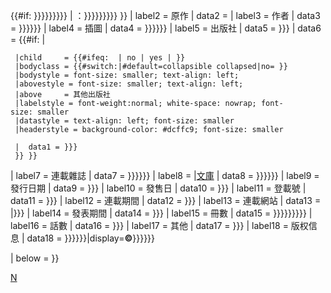 {{Infobox
| child = yes

| headerstyle  = background-color: #ccf; font-size: small
| labelstyle  = font-weight:normal; white-space: nowrap; font-size: small; font-weight: bold
| datastyle   = text-align: left; font-size: small

| header1 = {{#if:{{{輕小說|}}}|[[輕小說]]|[[小說]]}} {{#if: {{{Title|{{{標題|{{{タイトル|{{{name|}}}}}}}}}}}} | <nowiki>：</nowiki><span class="summary">{{{Title|{{{標題|{{{タイトル|{{{name}}}}}}}}}}}}</span> }}
| label2  = 原作
|  data2  = {{{原作|}}}
| label3  = 作者
|  data3  = {{{作者|{{{著者|{{{author|}}}}}}}}}
| label4  = 插圖
|  data4  = {{{插圖|{{{イラスト|{{{illustrator|}}}}}}}}}
| label5  = 出版社
|  data5  = {{{出版社|{{{publisher|}}}}}}
|  data6  = {{#if: {{{其他出版社|}}}|{{Infobox
  |subbox    = {{#ifeq: {{{hide|}}} | no | | yes }}
  |child     = {{#ifeq: {{{hide|}}} | no | yes | }}
  |bodyclass = {{#switch:{{{hide|}}}|#default=collapsible collapsed|no= }}
  |bodystyle = font-size: smaller; text-align: left;
  |abovestyle = font-size: smaller; text-align: left;
  |above     = 其他出版社
  |labelstyle = font-weight:normal; white-space: nowrap; font-size: smaller
  |datastyle = text-align: left; font-size: smaller
  |headerstyle = background-color: #dcffc9; font-size: smaller

  |  data1 = {{{其他出版社|{{{publisher_other|}}}}}}
  }} }}
| label7  = 連載雜誌
|  data7  = {{{連載雜誌|{{{掲載誌|{{{magazine|}}}}}}}}}
| label8  = |[[文庫]]
|  data8  = {{{label|{{{標籤|{{{レーベル|}}}}}}}}}
| label9  = 發行日期
|  data9  = {{{發行日期|{{{発行日|}}}}}}
| label10 = 發售日
|  data10 = {{{發售日|{{{発売日|}}}}}}
| label11 = 登載號
|  data11 = {{{登載號|{{{掲載号|}}}}}}
| label12 = 連載期間
|  data12 = {{{連載開始|{{{開始号|}}}}}}<noinclude><!--|display={{{連載開始|{{{開始号}}}}}}－{{#if:{{{連載結束|}}}{{{終了号|}}}|{{{連載結束|{{{終了号}}}}}}|連載中}}--></noinclude>
| label13 = 連載網站
|  data13 = {{{網路|{{{網絡|}}}|{{{网络|}}}}}}
| label14 = 發表期間
|  data14 = {{{開始|}}}{{{結束|{{{終了|}}}}}}<noinclude><!--|display={{{開始}}}－{{#if: {{{結束|}}}{{{終了|}}}|{{{結束|{{{終了}}}}}}|連載中}}--></noinclude>
| label15 = 冊數
|  data15 = {{{冊數|{{{巻数|{{{冊数|{{{volumes|}}}}}}}}}}}}
| label16 = 話數
|  data16 = {{{話數|{{{話数|}}}}}}
| label17 = 其他
|  data17 = {{{其他|{{{その他|}}}}}}
| label18 = 版权信息
|  data18 = {{{版權|{{{Copyright|{{{コピーライト|}}}}}}}}}|display=<strong>©</strong>{{{版權|{{{Copyright|{{{コピーライト}}}}}}}}}

|   below = {{{below|}}}
}}<noinclude>
[[Category:Infobox animanga|N]]
</noinclude>